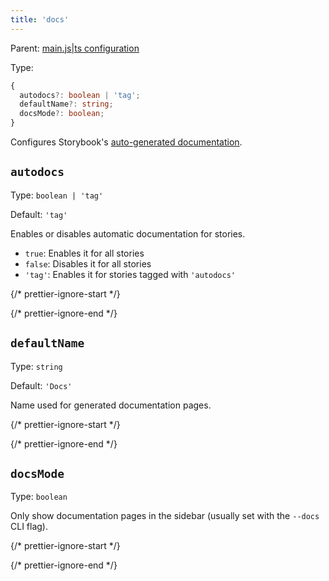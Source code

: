```yaml
---
title: 'docs'
---
```


Parent: [main.js|ts configuration](./main-config.md)

Type:

```ts
{
  autodocs?: boolean | 'tag';
  defaultName?: string;
  docsMode?: boolean;
}
```

Configures Storybook's [auto-generated documentation](../writing-docs/autodocs.md).

## `autodocs`

Type: `boolean | 'tag'`

Default: `'tag'`

Enables or disables automatic documentation for stories.

* `true`: Enables it for all stories
* `false`: Disables it for all stories
* `'tag'`: Enables it for stories tagged with `'autodocs'`

{/* prettier-ignore-start */}

<CodeSnippets path="main-config-docs-autodocs.md" />

{/* prettier-ignore-end */}

## `defaultName`

Type: `string`

Default: `'Docs'`

Name used for generated documentation pages.

{/* prettier-ignore-start */}

<CodeSnippets path="main-config-docs-default-name.md" />

{/* prettier-ignore-end */}

## `docsMode`

Type: `boolean`

Only show documentation pages in the sidebar (usually set with the `--docs` CLI flag).

{/* prettier-ignore-start */}

<CodeSnippets path="main-config-docs-docs-mode.md" />

{/* prettier-ignore-end */}
